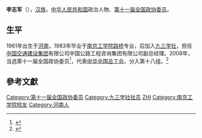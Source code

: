 '''李志军'''（{{bd|1961年||}}），[[汉族|汉族]]，[[中华人民共和国|中华人民共和国]]政治人物、[[第十一届全国政协委员|第十一届全国政协委员]]。

==生平==
1961年出生于[[河南|河南]]，1983年毕业于[[南京工学院|南京工学院]][[路桥|路桥]]专业，后加入[[九三学社|九三学社]]，担任[[中国交通建设集团|中国交通建设集团]]有限公司中国公路工程咨询集团有限公司副总经理。2008年，当选第十一届全国政协委员<ref>{{cite news|title=第十一届全国政协委员名单|url=http://www.indaa.com.cn/zt/2009qglh/zxzs/200903/t20090303_127573.html|accessdate=2013-04-09|newspaper=新华社北京1月25日电 中国人民政治协商会议第十一届全国委员会委员名单(共2237人，2008年1月25日政协第十届全国委员会常务委员会第二十次会议通过)|date=2008年1月25日|deadurl=yes|archiveurl=https://web.archive.org/web/20130928014403/http://www.indaa.com.cn/zt/2009qglh/zxzs/200903/t20090303_127573.html|archivedate=2013年9月28日|df=}}</ref>，代表[[中华全国总工会|中华全国总工会]]，分入第十八组。<ref>{{cite news|title=全国政协信息-李志军|url=http://www.cppcc.gov.cn/CMS/wylibary/showJcwyxtInfoWylibary.action?tabJcwyxt.guid=11W0005580&wytype=wjwy|accessdate=2013-04-11|newspaper=全国政协委员会|archive-date=2016-10-30|archive-url=https://web.archive.org/web/20161030143737/http://www.cppcc.gov.cn/CMS/wylibary/showJcwyxtInfoWylibary.action?tabJcwyxt.guid=11W0005580&wytype=wjwy|dead-url=no}}</ref>

==參考文獻==
{{reflist}}
{{中国政治人物小作品}}

{{Authority control}}
{{DEFAULTSORT:L}}
[[Category:第十一届全国政协委员|Category:第十一届全国政协委员]]
[[Category:九三学社社员|Category:九三学社社员]]
[[Category:李姓|ZHI]]
[[Category:南京工学院校友|Category:南京工学院校友]]
[[Category:河南人|Category:河南人]]
